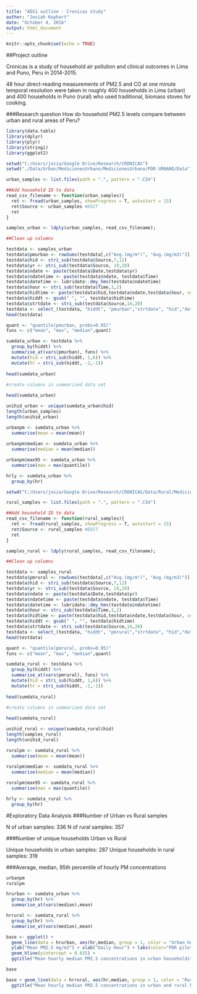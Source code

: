 ```yaml
---
title: "ADS1 outline - Cronicas study"
author: "Josiah Kephart"
date: "October 4, 2016"
output: html_document
---
```


```r
knitr::opts_chunk$set(echo = TRUE)
```
##Project outline

Cronicas is a study of household air pollution and clinical outcomes in Lima and Puno, Peru in 2014-2015. 

48 hour direct-reading measurements of PM2.5 and CO at one minute temporal resolution were taken in roughly 400 households in Lima (urban) and 400 households in Puno (rural) who used traditional, biomass stoves for cooking.

###Research question
How do household PM2.5 levels compare between urban and rural areas of Peru?

```r

library(data.table)
library(dplyr)
library(plyr)
library(stringi)
library(ggplot2)

setwd("C:/Users/josia/Google Drive/Research/CRONICAS")
setwd("./Data/Urban/MedicionesUrbano/MedicionesUrbano/PDR URBANO/Data")

urban_samples <- list.files(path = ".", pattern = ".CSV")

##Add household ID to data
read_csv_filename <- function(urban_samples){
  ret <- fread(urban_samples, showProgress = T, autostart = 15)
  ret$Source <- urban_samples #EDIT
  ret
}

samples_urban <- ldply(urban_samples, read_csv_filename); 

##Clean up columns

testdata <- samples_urban
testdata$pmurban <- rowSums(testdata[,c("Avg.(mg/m³)", "Avg.(mg/m3)")], na.rm = T)
testdata$hid <- stri_sub(testdata$Source,7,12)
testdata$yr <- stri_sub(testdata$Source, 19,20)
testdata$ndate <- paste(testdata$Date,testdata$yr)
testdata$ndatetime <- paste(testdata$ndate, testdata$Time)
testdata$datetime <- lubridate::dmy_hms(testdata$ndatetime)
testdata$hour <- stri_sub(testdata$Time,1,2)
testdata$hidtime <- paste(testdata$hid,testdata$ndate,testdata$hour, sep = "_")
testdata$hiddt <- gsub(" ", "", testdata$hidtime)
testdata$strtdate <- stri_sub(testdata$Source,14,20)
testdata <- select_(testdata, "hiddt", "pmurban","strtdate", "hid","datetime")
head(testdata)

quant <- "quantile(pmurban, probs=0.95)"
funs <- c("mean", "max", "median",quant)

sumdata_urban <- testdata %>%
  group_by(hiddt) %>%
  summarise_at(vars(pmurban), funs) %>% 
  mutate(hid = stri_sub(hiddt, 1,6)) %>%
  mutate(hr = stri_sub(hiddt, -2,-1)) 
  
head(sumdata_urban)
  
#create columns in summarized data set 

head(sumdata_urban)  

unihid_urban <- unique(sumdata_urban$hid)
length(urban_samples)
length(unihid_urban)

urbanpm <- sumdata_urban %>%
  summarise(mean = mean(mean)) 
  
urbanpm$median <- sumdata_urban %>%
  summarise(median = mean(median)) 

urbanpm$max95 <- sumdata_urban %>%
  summarise(max = max(quantile))

hrly <- sumdata_urban %>%
  group_by(hr) 
```

```r

setwd("C:/Users/josia/Google Drive/Research/CRONICAS/Data/Rural/MedicionesRural/MedicionesRural/PDR RURAL/Data")

rural_samples <- list.files(path = ".", pattern = ".CSV")

##Add household ID to data
read_csv_filename <- function(rural_samples){
  ret <- fread(rural_samples, showProgress = T, autostart = 15)
  ret$Source <- rural_samples #EDIT
  ret
}

samples_rural <- ldply(rural_samples, read_csv_filename); 

##Clean up columns

testdata <- samples_rural
testdata$pmrural <- rowSums(testdata[,c("Avg.(mg/m³)", "Avg.(mg/m3)")], na.rm = T)
testdata$hid <- stri_sub(testdata$Source,7,12)
testdata$yr <- stri_sub(testdata$Source, 19,20)
testdata$ndate <- paste(testdata$Date,testdata$yr)
testdata$ndatetime <- paste(testdata$ndate, testdata$Time)
testdata$datetime <- lubridate::dmy_hms(testdata$ndatetime)
testdata$hour <- stri_sub(testdata$Time,1,2)
testdata$hidtime <- paste(testdata$hid,testdata$ndate,testdata$hour, sep = "_")
testdata$hiddt <- gsub(" ", "", testdata$hidtime)
testdata$strtdate <- stri_sub(testdata$Source,14,20)
testdata <- select_(testdata, "hiddt", "pmrural","strtdate", "hid","datetime")
head(testdata)

quant <- "quantile(pmrural, probs=0.95)"
funs <- c("mean", "max", "median",quant)

sumdata_rural <- testdata %>%
  group_by(hiddt) %>%
  summarise_at(vars(pmrural), funs) %>% 
  mutate(hid = stri_sub(hiddt, 1,6)) %>%
  mutate(hr = stri_sub(hiddt, -2,-1)) 
  
head(sumdata_rural)
  
#create columns in summarized data set 

head(sumdata_rural)  

unihid_rural <- unique(sumdata_rural$hid)
length(samples_rural)
length(unihid_rural)

ruralpm <- sumdata_rural %>%
  summarise(mean = mean(mean)) 
  
ruralpm$median <- sumdata_rural %>%
  summarise(median = mean(median)) 

ruralpm$max95 <- sumdata_rural %>%
  summarise(max = max(quantile))

hrly <- sumdata_rural %>%
  group_by(hr) 

```
#Exploratory Data Analysis
###Number of Urban vs Rural samples

N of urban samples: 336
N of rural samples: 357

###Number of unique households Urban vs Rural

Unique households in urban samples: 287
Unique households in rural samples: 319

###Average, median, 95th percentile of hourly PM concentrations
```r
urbanpm
ruralpm
```


```r
hrurban <- sumdata_urban %>%
  group_by(hr) %>%
  summarise_at(vars(median),mean)

hrrural <- sumdata_rural %>%
  group_by(hr) %>%
  summarise_at(vars(median),mean)

base <- ggplot() + 
  geom_line(data = hrurban, aes(hr,median, group = 1, color = "Urban households")) +
  ylab("Mean PM2.5 mg/m3") + xlab("Daily Hour") + labs(color="PDR pilots") +
  geom_hline(yintercept = 0.035) +   
  ggtitle("Mean hourly median PM2.5 concentrations in urban households") 

base
```

```r
base + geom_line(data = hrrural, aes(hr,median, group = 1, color = "Rural households")) +
  ggtitle("Mean hourly median PM2.5 concentrations in urban and rural households") 
```